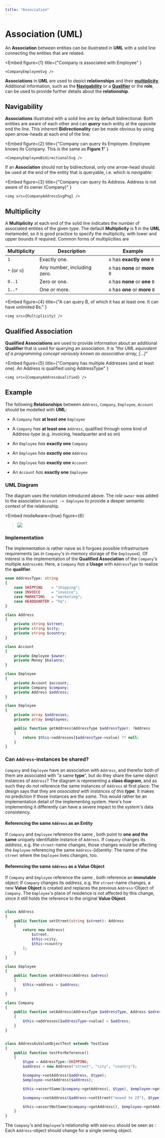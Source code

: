 ```yaml
---
title: "Association"
---
```




# Association (UML)

An **Association** between entities can be illustrated in **UML** with a solid line connecting the entities that are related.



<Embed
    figure={1}
    title={"Company is associated with Employee" }
>
    <CompanyEmployeeSvg />
</Embed>



**Associations** in **UML** are used to depict **relationships** and their [**multiplicity**](#multiplicity). Additional information, such as the [**Navigability**](#navigability) or a [**Qualifier**](#qualified-asscociation) or the **role**, can be used to provide further details about the **relationship**.

## Navigability
**Associations** illustrated with a solid line are by default bidirectional: Both entities are aware of each other and can
_**query**_ each entity at the opposite end the line. This inherent **Bidirectionality** can be made obvious by using open arrow-heads at each end of the line:


<Embed
    figure={2}
    title={"Company can query its Employee. Employee knows its Company. This is the same as <b>Figure 1</b>" }
>
    <CompanyEmployeeBidirectionalSvg />
</Embed>

If an **Association** should not by bidirectional, only one arrow-head should be used at the end of the entity that is
queryable, i.e. which is _navigable_:



<Embed
    figure={3}
    title={"Company can query its Address. Address is not aware of its owner (Company)" }
>
    <img src={CompanyAddressSvgPng} />
</Embed>


## Multiplicity

A **Multiplicity** at each end of the solid line indicates the number of associated entities of the given type. The default **Multiplicity** is **1** in the **UML** metamodel, so it is good practice to specify the multiplicity, with lower and upper bounds if required.
Common forms of multiplicities are

| Multiplicity | Description                 | Example                          |
|--------------|-----------------------------|----------------------------------|
| `1`          | Exactly one.                | `A` has **exactly one** `B`      |
| `*` (or `n`)    | Any number, including zero. | `A` has **none** or **more** `B` |
| `0..1`       | Zero or one.                | `A` has **none** or **one** `B`  |
| `1..*`       | One or more.                | `A` has **one** or **more** `B`  |




<Embed
    figure={4}
    title={"A can query B, of which it has at least one. It can have unlimited Bs." }
>
    <img src={Multiplicity} />
</Embed>


## Qualified Association

 **Qualified Associations** are used to provide information about an additional **Qualifier** that is used for
 querying an association. It is _"the UML equivalent of a programming concept variously known as associative array, [...]"_ <BibRef name="UML" pp="74" />


<Embed
    figure={5}
    title={"Company has multiple Addresses (and at least one). An Address is qualified using AddressType" }
>
    <img src={CompanyAddressQualified} />
</Embed>

## Example

The following **Relationships** between `Address`, `Company`, `Employee`, `Account` should be modelled with **UML**:


 - A `Company` _has_ **at least one** `Employee`
 - A `Company` _has_ **at least one** `Address`, qualified through some kind of Address-type (e.g. invoicing, headquarter and so on)

 - An `Employee` _has_ **exactly one** `Company`
 - An `Employee` _has_ **exactly one** `Address`
 - An `Employee` _has_ **exactly one** `Account`

 - An `Account` _has_ **exactly one** `Employee`


### UML Diagram

The diagram uses the notation introduced above. The *role* `owner` was added to the association `Account -> Employee`
to provide a deeper semantic context of the relationship.


<Embed
    modeAware={true}
    figure={6}
> <img src={Example} /></Embed>

### Implementation

The implementation is rather naive as it forgoes possible infrastructure requirements (as in `Company`'s in-memory
storage of the `Employee`s). Of interest is the implementation of the **Qualified Association** of the `Company`'s multiple
`Address`es: Here, a `Company` _has_ a **Usage** <GlosRef name="Dependency" file="uml.dependency" /> with `AddressType` to
realize the **qualifier**.


```php title="AddressType.php"
enum AddressType: string
{
    case SHIPPING    = "shipping";
    case INVOICE     = "invoice";
    case MARKETING   = "marketing";
    case HEADQUARTER = "hq";
}
```

```php title="Address.php"
class Address
{
    private string $street;
    private string $city;
    private string $country;
}
```

```php title="Account.php"
class Account
{
    private Employee $owner;
    private Money $balance;
}
```

```php title="Employee.php"
class Employee
{
    private Account $account;
    private Company $company;
    private Address $address;
}
```

```php title="Company.php"
class Employee
{
    private array $addresses;
    private array $employees;

    public function getAddress(AddressType $addressType): ?Address
    {
        return $this->addresses[$addressType->value] ?? null:
    }
}
```

### Can `Address`-instances be shared?
`Company` and `Employee` have an association with `Address`, and therefor both of them are associated with "a same **type**", but do
they share the same object instances of `Address`? The diagram is representing a **class diagram**, and as such they do not reference the same instances of `Address` at first place: The design says that they are _associated with instances of this **type**_. It
makes no prediction if those instances are _the same_. This  would rather be an implementation detail of the implementing
system. Here's how implementing it differently can have a severe impact to the system's data consistency.

#### Referencing the same `Address` as an Entity
If `Company` and `Employee` reference the same <GlosRef name="Entity" file="sd.entity" />, both point to **one and the same** uniquely identifiable instance of `Address`. If `Company` changes its _address_, e.g. the `street`-name changes, those changes would be affecting the `Employee` referencing the same `Address`-(id)entity: The name of the `street` where the `Employee` lives changes, too.

#### Referencing the same `Address` as a Value Object
If `Company` and `Employee` reference the same <GlosRef name="Value Object" file="sd.valueobject" />, both reference an **immutable** object: If `Company` changes its _address_, e.g. the `street`-name changes, a new **Value Object** is created and replaces the previous `Address`-Object of `Company`. The `Employee`'s place of residence is not affected by this change, since it still holds the reference to the original **Value Object**.

```php title="Address as Value Obect"

class Address
{
    public function setStreet(string $street): Address
    {
        return new Address(
            $street,
            $this->city,
            $this->country
        );
    }
}

class Employee
{
    public function setAddress(Address $adress)
    {
        $this->address = $address;
    }
}

class Company
{
    public function setAddress(AddressType $addressType, Address $adress)
    {
        $this->addresses[$addressType->value] = $address;
    }
}


class AddressAsValueObjectTest extends TestCase
{
    public function testForReference()
    {
        $type = AddressType::SHIPPING;
        $address = new Address("street", "city", "country");

        $company->setAddress($address, $type);
        $employee->setAddress($address);

        $this->assertSame($company->getAddress(, $type), $employee->getAddress());

        $company->setAddress($address->setStreet("moved to 23"), $type);

        $this->assertNotSame($company->getAddress(), $employee->getAddress());
    }
}
```

The `Company`'s and `Employee`'s relationship with `Address` should be seen as <GlosRef name="Composition" file="uml.Composition" />: Each `Address`-object should change for a single owning object.



<BackButton />
